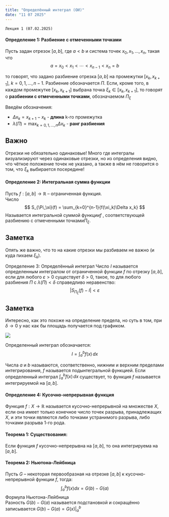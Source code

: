 ```yaml
---
title: "Определённый интеграл (ОИ)"
date: "11 07 2025"
---
```

`Лекция 1 (07.02.2025)`

#### Определение 1: Разбиение с отмеченными точками
Пусть задан отрезок $[a, b]$, где $a < b$ и система точек $x_0, x_1, ..., x_n$, такая что 
$$
a = x_0 < x_1 < \cdots < x_{n-1} < x_n = b
$$

то говорят, что задано разбиение отрезка $[a, b]$ на промежутки $[x_k, x_{k+1}]$, $k = 0, 1, ..., n-1$. Разбиение обозначается $\Pi$. Если, кроме того, в каждом промежутке $[x_k, x_{k+1}]$ выбрана точка $\xi_k \in [x_k, x_{k+1}]$, то говорят о **разбиении с отмеченными точками**, обозначаемом $\Pi_\xi$

Введём обозначения:

- $\Delta x_k = x_{k+1} - x_k$ - **длина** k-го промежутка
- $\lambda(\Pi) = \max_{k=0,1,...,n} \Delta x_k$ - **ранг разбиения**

::: {.callout-important}
## Важно
Отрезки не обязательно одинаковые! Много где интегралы визуализируют через одинаковые отрезки, но из определения видно, что чёткое положение точек не указано, а также в нём не говорится о том, что $\xi_k$ выбирается посередине!
:::

#### Определение 2: Интегральная сумма функции
Пусть $f : [a, b] \rightarrow \mathbb{R}$ -- ограниченная функция.\
Число 
$$
S_{\Pi_\xi}(f) = \sum_{k=0}^{n-1}{f(\xi_k)\Delta x_k}
$$ 
Называется интегральной суммой функции$f$ , соответствующей разбиению с отмеченными точками$\Pi_\xi$.

::: {.callout-note}
## Заметка
Опять же важно, что то на какие отрезки мы разбиваем не важно (и куда пихаем $\xi_k$).
:::


Определение 3: Определённый интеграл
Число $I$ называется определенным интегралом от ограниченной функции $f$ по отрезку $[a, b]$, если для любого $\varepsilon > 0$ существует $\delta > 0$, такое, то для любого разбиения $\Pi$ с $\lambda(\Pi) < \delta$ справедливо неравенство:
$$
\vert S_{\Pi_\xi}(f) - I \vert < \varepsilon
$$

::: {.callout-note}
## Заметка
Интересно, как это похоже на определение предела, но суть в том, при $\delta \rightarrow 0$ у нас как бы площадь получается под графиком.
:::

![](pXDefiniteIntegral/int_vis.png){fig-align="center"}

Определенный интеграл обозначается:
$$
I = \int_a^b{f(x)\,dx}
$$

Числа $a$ и $b$ называются, соответственно, нижним и верхним пределами интегрирования, $f$ называется подынтегральной функцией. Если определенный интеграл $\int_a^b{f(x)\,dx}$ существует, то функция $f$ называется интегрируемой на $[a, b]$.


#### Определение 4: Кусочно-непрерывная функция
Функция $f : X \rightarrow \mathbb{R}$ называется кусочно-непрерывной на множестве $X$, если она имеет только конечное число точек разрыва, принадлежащих $X$, и эти точки являются либо точками устранимого разрыва, либо точками разрыва 1-го рода.


#### Теорема 1: Существования:
Если функция $f$ кусочно-непрерывна на $[a, b]$, то она интегрируема на $[a, b]$.


#### Теорема 2: Ньютона–Лейбница
Пусть $G$ – некоторая первообразная на отрезке $[a, b]$ к кусочно-непрерывной функции $f$, тогда:
$$
\int_a^b{f(x)dx} = G(b) - G(a)
$$
Формула Ньютона-Лейбница\
Разность $G(b) - G(a)$ называется подстановкой и сокращённо записывается $G(b) - G(a) = G(x)\Big|_a^b$
